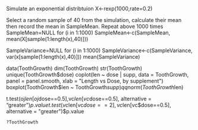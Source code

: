Simulate an exponential distribtuion
X<-rexp(1000,rate=0.2)

Select a random sample of 40 from the simulation, calculate their mean then record the mean in SampleMean. Repeat above 1000 times
SampleMean=NULL
for (i in 1:1000) SampleMean<-c(SampleMean, mean(X[sample(1:length(x),40)]))

SampleVariance=NULL
for (i in 1:1000) SampleVariance<-c(SampleVariance, var(x[sample(1:length(x),40)]))
mean(SampleVariance)





data(ToothGrowth)
dim(ToothGrowth)
str(ToothGrowth)
unique(ToothGrowth$dose)
coplot(len ~ dose | supp, data = ToothGrowth, panel = panel.smooth, xlab = "Length vs Dose, by supplement")
boxplot(ToothGrowth$len ~ ToothGrowth$supp)
qqnorm(ToothGrowth$len)


t.test(oj$len[oj$dose==0.5],vc$len[vc$dose==0.5], alternative = "greater")$p.value
t.test(vc$len[vc$dose==2],vc$len[vc$dose==0.5], alternative = "greater")$p.value
```r
?ToothGrowth
```